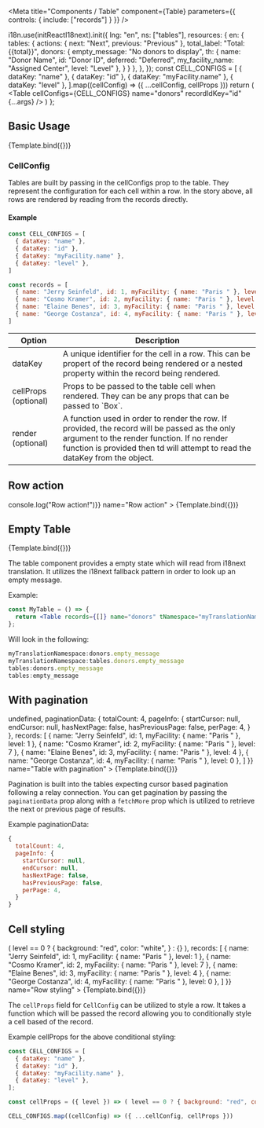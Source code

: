

<Meta
  title="Components / Table"
  component={Table}
  parameters={{
    controls: {
      include: ["records"]
    }
  }}
/>

  i18n.use(initReactI18next).init({
    lng: "en",
    ns: ["tables"],
    resources: {
      en: {
        tables: {
          actions: {
            next: "Next",
            previous: "Previous"
          },
          total_label: "Total: {{total}}",
          donors: {
            empty_message: "No donors to display",
            th: {
              name: "Donor Name",
              id: "Donor ID",
              deferred: "Deferred",
              my_facility_name: "Assigned Center",
              level: "Level"
            },
          }
        }
      },
    },
  });
  const CELL_CONFIGS = [
    { dataKey: "name" },
    { dataKey: "id" },
    { dataKey: "myFacility.name" },
    { dataKey: "level" },
  ].map((cellConfig) => ({ ...cellConfig, cellProps }))
  return (
    <Table
      cellConfigs={CELL_CONFIGS}
      name="donors"
      recordIdKey="id"
      {...args}
    />
  )
};

## Basic Usage

<Canvas isColumn>
  <Story
    args={{
      records: [
        { name: "Jerry Seinfeld", id: 1, myFacility: { name: "Paris " }, level: 1 },
        { name: "Cosmo Kramer", id: 2, myFacility: { name: "Paris " }, level: 7 },
        { name: "Elaine Benes", id: 3, myFacility: { name: "Paris " }, level: 4 },
        { name: "George Costanza", id: 4, myFacility: { name: "Paris " }, level: 0 },
      ]
    }}
    name="Table with data"
  >
    {Template.bind({})}
  </Story>
</Canvas>

### CellConfig

Tables are built by passing in the cellConfigs prop to the table. They represent
the configuration for each cell within a row. In the story above, all rows are
rendered by reading from the records directly.

#### Example

```jsx
const CELL_CONFIGS = [
  { dataKey: "name" },
  { dataKey: "id" },
  { dataKey: "myFacility.name" },
  { dataKey: "level" },
]

const records = [
  { name: "Jerry Seinfeld", id: 1, myFacility: { name: "Paris " }, level: 1 },
  { name: "Cosmo Kramer", id: 2, myFacility: { name: "Paris " }, level: 7 },
  { name: "Elaine Benes", id: 3, myFacility: { name: "Paris " }, level: 4 },
  { name: "George Costanza", id: 4, myFacility: { name: "Paris " }, level: 0 },
]
```

<table className="doc-table">
  <thead>
    <tr>
      <th>Option</th>
      <th>Description</th>
    </tr>
  </thead>
  <tbody>
    <tr>
      <td>dataKey</td>
      <td>
        A unique identifier for the cell in a row. This can be propert of the
        record being rendered or a nested property within the record being rendered.
      </td>
    </tr>
    <tr>
      <td>cellProps (optional)</td>
      <td>
        Props to be passed to the table cell when rendered. They can be any props
        that can be passed to `Box`.
      </td>
    </tr>
    <tr>
      <td>render (optional)</td>
      <td>
        A function used in order to render the row. If provided, the record will
        be passed as the only argument to the render function. If no render function
        is provided then td will attempt to read the dataKey from the object.
      </td>
    </tr>
  </tbody>
</table>

## Row action

<Canvas>
  <Story args={{
    records: [
      { name: "Jerry Seinfeld", id: 1, myFacility: { name: "Paris " }, level: 1 },
      { name: "Cosmo Kramer", id: 2, myFacility: { name: "Paris " }, level: 7 },
      { name: "Elaine Benes", id: 3, myFacility: { name: "Paris " }, level: 4 },
      { name: "George Costanza", id: 4, myFacility: { name: "Paris " }, level: 0 },
    ],
    rowAction: () => console.log("Row action!")}} name="Row action"
  >
    {Template.bind({})}
  </Story>
</Canvas>

## Empty Table

<Canvas>
  <Story
    args={{ records: [] }}
    name="Empty Table"
  >
    {Template.bind({})}
  </Story>
</Canvas>

The table component provides a empty state which will read from i18next
translation. It utilizes the i18next fallback pattern in order to look up an
empty message.

Example:

```jsx
const MyTable = () => {
  return <Table records={[]} name="donors" tNamespace="myTranslationNamespace" cellConfigs={} />;
};
```

Will look in the following:

```js
myTranslationNamespace:donors.empty_message
myTranslationNamespace:tables.donors.empty_message
tables:donors.empty_message
tables:empty_message
```

## With pagination

<Canvas>
  <Story
    args={{
      fetchMore: () => undefined,
      paginationData: {
        totalCount: 4,
        pageInfo: {
          startCursor: null,
          endCursor: null,
          hasNextPage: false,
          hasPreviousPage: false,
          perPage: 4,
        }
      },
      records: [
        { name: "Jerry Seinfeld", id: 1, myFacility: { name: "Paris " }, level: 1 },
        { name: "Cosmo Kramer", id: 2, myFacility: { name: "Paris " }, level: 7 },
        { name: "Elaine Benes", id: 3, myFacility: { name: "Paris " }, level: 4 },
        { name: "George Costanza", id: 4, myFacility: { name: "Paris " }, level: 0 },
      ]
    }}
    name="Table with pagination"
  >
    {Template.bind({})}
  </Story>
</Canvas>

Pagination is built into the tables expecting cursor based pagination following
a relay connection. You can get pagination by passing the `paginationData` prop
along with a `fetchMore` prop which is utilized to retrieve the next or previous
page of results.

Example paginationData:

```js
{
  totalCount: 4,
  pageInfo: {
    startCursor: null,
    endCursor: null,
    hasNextPage: false,
    hasPreviousPage: false,
    perPage: 4,
  }
}
```

## Cell styling

<Canvas>
  <Story
    args={{
      cellProps: ({ level }) => ( level == 0 ? { background: "red", color: "white", } : {} ),
      records: [
        { name: "Jerry Seinfeld", id: 1, myFacility: { name: "Paris " }, level: 1 },
        { name: "Cosmo Kramer", id: 2, myFacility: { name: "Paris " }, level: 7 },
        { name: "Elaine Benes", id: 3, myFacility: { name: "Paris " }, level: 4 },
        { name: "George Costanza", id: 4, myFacility: { name: "Paris " }, level: 0 },
      ]
    }}
    name="Row styling"
  >
    {Template.bind({})}
  </Story>
</Canvas>

The `cellProps` field for `CellConfig` can be utilized to style a row. It takes
a function which will be passed the record allowing you to conditionally style a
cell based of the record.


Example cellProps for the above conditional styling:

```js
const CELL_CONFIGS = [
  { dataKey: "name" },
  { dataKey: "id" },
  { dataKey: "myFacility.name" },
  { dataKey: "level" },
];

const cellProps = ({ level }) => ( level == 0 ? { background: "red", color: "white", } : {} ),

CELL_CONFIGS.map((cellConfig) => ({ ...cellConfig, cellProps }))
```

